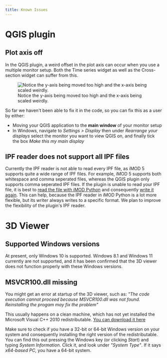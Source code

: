 ```yaml
---
title: Known Issues
---
```


# QGIS plugin

## Plot axis off

In the QGIS plugin, a weird offset in the plot axis can occur when you
use a multiple monitor setup. Both the Time series widget as well as the
Cross-section widget can suffer from this.

![Notice the y-axis being moved too high and the x-axis being scaled
weirdly.](figures/qgis_issues/plot_axis_offset.png)

So far we haven\'t been able to fix it in the code, so you can fix this
as a user by either:

-   Moving your QGIS application to the **main window** of your monitor
    setup
-   In Windows, navigate to *Settings \> Display* then under *Rearrange
    your displays* select the monitor you want to view QGIS on, and
    finally tick the box *Make this my main display*

## IPF reader does not support all IPF files

Currently the IPF reader is not able to read every IPF file, as iMOD 5 supports
quite a wide range of IPF files. For example, iMOD 5 supports both whitespace
and comma seperated files, whereas the QGIS plugin only supports comma
seperated IPF files. If the plugin is unable to read your IPF file, it is best
to [read the file with iMOD
Python](https://deltares.gitlab.io/imod/imod-python/api/generated/io/imod.ipf.read.html)
and consequently [write it
again](https://deltares.gitlab.io/imod/imod-python/api/generated/io/imod.ipf.write.html).
This can help, because the IPF reader in iMOD Python is a lot more flexible,
but its writer always writes to a specific format. We plan to improve the
flexibility of the plugin\'s IPF reader.

# 3D Viewer

## Supported Windows versions

At present, only Windows 10 is supported. Windows 8.1 and Windows 11 currently
are not supported, and it has been confirmed that the 3D viewer does not
function properly with these Windows versions.

## MSVCR100.dll missing

You might get an error at startup of the 3D viewer, such as: *\"The code
execution cannot proceed because MSVCR100.dll was not found.
Reinstalling the progam may fix the problem\"*

This usually happens on a clean machine, which has not yet installed the
Microsoft Visual C++ 2010 redistributable. [You can download it
here](https://www.microsoft.com/en-us/download/details.aspx?id=26999)

Make sure to check if you have a 32-bit or 64-bit Windows version on
your system and consequently installing the right version of the
redistributable. You can find this out pressing the Windows key (or
clicking *Start*) and typing *System Information*. Click it, and look
under *\"System Type\"*. If it says *x64-based PC*, you have a 64-bit
system.
